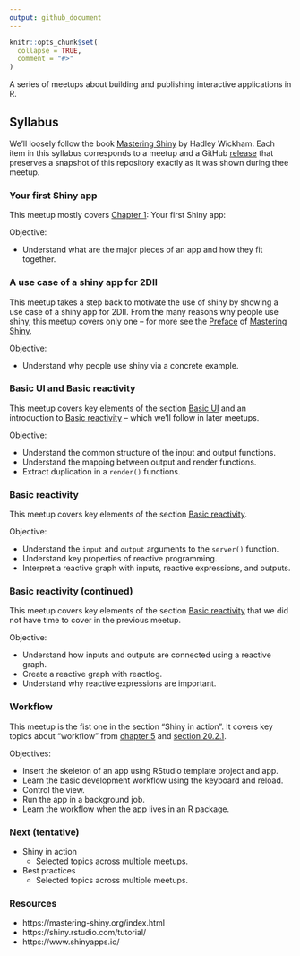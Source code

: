 ```yaml
---
output: github_document
---
```


<!-- README.md is generated from README.Rmd. Please edit that file -->

```r
knitr::opts_chunk$set(
  collapse = TRUE,
  comment = "#>"
)
```

<!-- README.md is generated from README.Rmd. Please edit that file -->

A series of meetups about building and publishing interactive applications in R.

## Syllabus

We'll loosely follow the book [Mastering Shiny](https://mastering-shiny.org/) by
Hadley Wickham. Each item in this syllabus corresponds to a meetup and a GitHub
[release](https://github.com/2DegreesInvesting/ds.shiny/releases) that preserves
a snapshot of this repository exactly as it was shown during thee meetup.

### Your first Shiny app

This meetup mostly covers [Chapter
1](https://mastering-shiny.org/basic-app.html): Your first Shiny app:

Objective:

-   Understand what are the major pieces of an app and how they fit together.

### A use case of a shiny app for 2DII

This meetup takes a step back to motivate the use of shiny by showing a use case
of a shiny app for 2DII. From the many reasons why people use shiny, this meetup
covers only one -- for more see the
[Preface](https://mastering-shiny.org/preface.html) of [Mastering
Shiny](https://mastering-shiny.org/).

Objective: 

- Understand why people use shiny via a concrete example.

### Basic UI and Basic reactivity

This meetup covers key elements of the section [Basic
UI](https://mastering-shiny.org/basic-ui.html) and an introduction to [Basic
reactivity](https://mastering-shiny.org/basic-reactivity.html) -- which we'll
follow in later meetups.

Objective:

- Understand the common structure of the input and output functions.
- Understand the mapping between output and render functions.
- Extract duplication in a `render()` functions.

### Basic reactivity

This meetup covers key elements of the section [Basic
reactivity](https://mastering-shiny.org/basic-reactivity.html).

Objective:

- Understand the `input` and `output` arguments to the `server()` function.
- Understand key properties of reactive programming.
- Interpret a reactive graph with inputs, reactive expressions, and outputs.

### Basic reactivity (continued)

This meetup covers key elements of the section [Basic
reactivity](https://mastering-shiny.org/basic-reactivity.html) that we did not
have time to cover in the previous meetup.

Objective:

- Understand how inputs and outputs are connected using a reactive graph.
- Create a reactive graph with reactlog.
- Understand why reactive expressions are important.

### Workflow

This meetup is the fist one in the section "Shiny in action". It covers key
topics about "workflow" from [chapter
5](https://mastering-shiny.org/action-workflow.html) and [section
20.2.1](https://mastering-shiny.org/scaling-packaging.html#workflow).

Objectives:

- Insert the skeleton of an app using RStudio template project and app.
- Learn the basic development workflow using the keyboard and reload.
- Control the view.
- Run the app in a background job.
- Learn the workflow when the app lives in an R package.

### Next (tentative)

- Shiny in action
    - Selected topics across multiple meetups.
- Best practices
    - Selected topics across multiple meetups.

### Resources

- https://mastering-shiny.org/index.html
- https://shiny.rstudio.com/tutorial/
- https://www.shinyapps.io/
